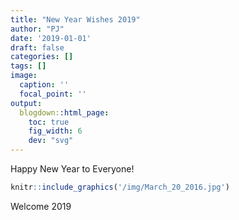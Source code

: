 ```yaml
---
title: "New Year Wishes 2019"
author: "PJ"
date: '2019-01-01'
draft: false
categories: []
tags: []
image:
  caption: ''
  focal_point: ''
output:
  blogdown::html_page:
    toc: true
    fig_width: 6
    dev: "svg"
---
```


Happy New Year to Everyone!

```r
knitr::include_graphics('/img/March_20_2016.jpg')
```

Welcome 2019
